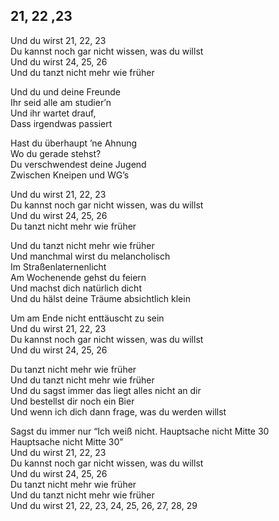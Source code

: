 ## 21, 22 ,23

Und du wirst 21, 22, 23  
Du kannst noch gar nicht wissen, was du willst  
Und du wirst 24, 25, 26  
Und du tanzt nicht mehr wie früher  
  
Und du und deine Freunde  
Ihr seid alle am studier'n  
Und ihr wartet drauf,  
Dass irgendwas passiert  
  
Hast du überhaupt 'ne Ahnung  
Wo du gerade stehst?  
Du verschwendest deine Jugend  
Zwischen Kneipen und WG's  
  
Und du wirst 21, 22, 23  
Du kannst noch gar nicht wissen, was du willst  
Und du wirst 24, 25, 26  
Du tanzt nicht mehr wie früher  
  
  
  
  
Und du tanzt nicht mehr wie früher  
Und manchmal wirst du melancholisch  
Im Straßenlaternenlicht  
Am Wochenende gehst du feiern  
Und machst dich natürlich dicht  
Und du hälst deine Träume absichtlich klein  
  
Um am Ende nicht enttäuscht zu sein  
Und du wirst 21, 22, 23  
Du kannst noch gar nicht wissen, was du willst  
Und du wirst 24, 25, 26  
  
Du tanzt nicht mehr wie früher  
Und du tanzt nicht mehr wie früher  
Und du sagst immer das liegt alles nicht an dir  
Und bestellst dir noch ein Bier  
Und wenn ich dich dann frage, was du werden willst  
  
Sagst du immer nur "Ich weiß nicht. Hauptsache nicht Mitte 30  
Hauptsache nicht Mitte 30"  
Und du wirst 21, 22, 23  
Du kannst noch gar nicht wissen, was du willst  
Und du wirst 24, 25, 26  
Du tanzt nicht mehr wie früher  
Und du tanzt nicht mehr wie früher  
Und du wirst 21, 22, 23, 24, 25, 26, 27, 28, 29
